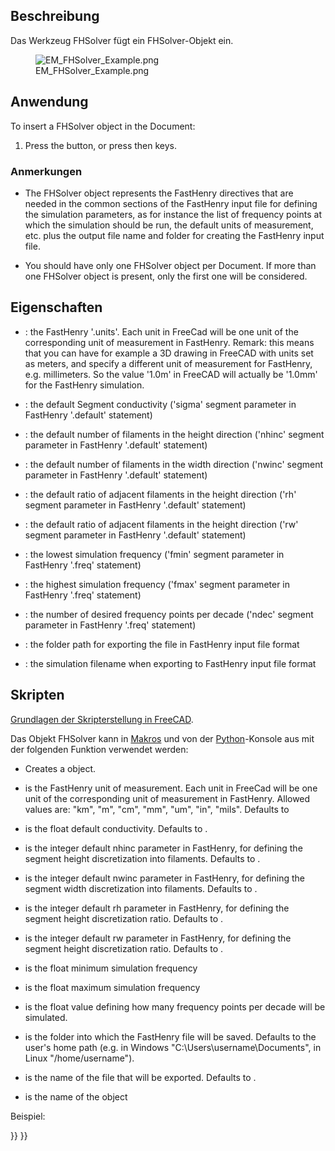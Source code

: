 <languages/>

{{Docnav
|[[EM_FHPort|FHPort]]
|[[EM_FHInputFile|FHInputFile]]
|[[EM_Workbench|EM]]
|IconL=EM_FHPort.svg
|IconR=EM_FHInputFile.svg
|IconC=EMWorkbench.svg
}}

{{GuiCommand
|Name=EM FHSolver
|MenuLocation=EM → FHSolver
|Workbenches=[[EM_Workbench|EM]]
|Shortcut={{KEY|E}} {{KEY|X}}
|Version=0.17
|SeeAlso=[[EM FHInputFile|EM FHInputFile]], [[EM FHNode|EM FHNode]], [[EM FHSegment|EM FHSegment]], [[EM FHPath|EM FHPath]], [[EM FHPlane|EM FHPlane]], [[EM FHEquiv|EM FHEquiv]], [[EM FHPort|EM FHPort]]
}}

<span id="Description"></span>
==Beschreibung==

Das Werkzeug FHSolver fügt ein FHSolver-Objekt ein.

[[Image:EM_FHSolver_Example.png]]

{{Caption|FHSolver object}}

<span id="Usage"></span>
==Anwendung==

To insert a FHSolver object in the Document:

# Press the {{Button|[[Image:EM_FHSolver.svg|16px]] [[EM_FHSolver|EM FHSolver]]}} button, or press {{KEY|E}} then {{KEY|X}} keys.

<span id="Remarks"></span>
===Anmerkungen===

* The FHSolver object represents the FastHenry directives that are needed in the common sections of the FastHenry input file for defining the simulation parameters, as for instance the list of frequency points at which the simulation should be run, the default units of measurement, etc. plus the output file name and folder for creating the FastHenry input file.

* You should have only one FHSolver object per Document. If more than one FHSolver object is present, only the first one will be considered.

<span id="Properties"></span>
==Eigenschaften==

* {{PropertyData|Units}}: the FastHenry '.units'. Each unit in FreeCad will be one unit of the corresponding unit of measurement in FastHenry. Remark: this means that you can have for example a 3D drawing in FreeCAD with units set as meters, and specify a different unit of measurement for FastHenry, e.g. millimeters. So the value '1.0m' in FreeCAD will actually be '1.0mm' for the FastHenry simulation.
* {{PropertyData|Sigma}}: the default Segment conductivity ('sigma' segment parameter in FastHenry '.default' statement)
* {{PropertyData|nhinc}}: the default number of filaments in the height direction ('nhinc' segment parameter in FastHenry '.default' statement)
* {{PropertyData|nwinc}}: the default number of filaments in the width direction ('nwinc' segment parameter in FastHenry '.default' statement)
* {{PropertyData|rh}}: the default ratio of adjacent filaments in the height direction ('rh' segment parameter in FastHenry '.default' statement)
* {{PropertyData|rw}}: the default ratio of adjacent filaments in the height direction ('rw' segment parameter in FastHenry '.default' statement)
* {{PropertyData|fmin}}: the lowest simulation frequency  ('fmin' segment parameter in FastHenry '.freq' statement)
* {{PropertyData|fmax}}: the highest simulation frequency  ('fmax' segment parameter in FastHenry '.freq' statement)
* {{PropertyData|ndec}}: the number of desired frequency points per decade ('ndec' segment parameter in FastHenry '.freq' statement)
* {{PropertyData|Folder}}: the folder path for exporting the file in FastHenry input file format
* {{PropertyData|Filename}}: the simulation filename when exporting to FastHenry input file format

<span id="Scripting"></span>
==Skripten==

{{Emphasis|Siehe auch:}} [[FreeCAD_Scripting_Basics/de|Grundlagen der Skripterstellung in FreeCAD]].

Das Objekt FHSolver kann in [[Macros/de|Makros]] und von der [[Python/de|Python]]-Konsole aus mit der folgenden Funktion verwendet werden:

{{Code|code=
node = makeFHSolver(units=None, sigma=None, nhinc=None, nwinc=None, rh=None, rw=None, fmin=None, fmax=None, ndec=None, folder=None, filename=None, name='FHSolver')
}}

* Creates a {{incode|FHSolver}} object.
* {{incode|units}} is the FastHenry unit of measurement. Each unit in FreeCad will be one unit of the corresponding unit of measurement in FastHenry. Allowed values are: "km", "m", "cm", "mm", "um", "in", "mils". Defaults to {{incode|EMFHSOLVER_DEFUNITS}}
* {{incode|sigma}} is the float default conductivity. Defaults to {{incode|EMFHSOLVER_DEF_SEGSIGMA}}.
* {{incode|nhinc}} is the integer default nhinc parameter in FastHenry, for defining the segment height discretization into filaments. Defaults to {{incode|EMFHSOLVER_DEFNHINC}}.
* {{incode|nwinc}} is the integer default nwinc parameter in FastHenry, for defining the segment width discretization into filaments. Defaults to {{incode|EMFHSOLVER_DEFNWINC}}.
* {{incode|rh}} is the integer default rh parameter in FastHenry, for defining the segment height discretization ratio. Defaults to {{incode|EMFHSOLVER_DEFRH}}.
* {{incode|rw}} is the integer default rw parameter in FastHenry, for defining the segment height discretization ratio. Defaults to {{incode|EMFHSOLVER_DEFRW}}.
* {{incode|fmin}} is the float minimum simulation frequency
* {{incode|fmax}} is the float maximum simulation frequency
* {{incode|ndec}} is the float value defining how many frequency points per decade will be simulated.
* {{incode|folder}} is the folder into which the FastHenry file will be saved. Defaults to the user's home path (e.g. in Windows "C:\Users\username\Documents", in Linux "/home/username").
* {{incode|filename}} is the name of the file that will be exported. Defaults to {{incode|EMFHSOLVER_DEF_FILENAME}}.
* {{incode|name}} is the name of the object

Beispiel:

{{Code|code=
import FreeCAD, EM

fhsolver = EM.makeFHSolver()
}}


{{Docnav
|[[EM_FHPort|FHPort]]
|[[EM_FHInputFile|FHInputFile]]
|[[EM_Workbench|EM]]
|IconL=EM_FHPort.svg
|IconR=EM_FHInputFile.svg
|IconC=EMWorkbench.svg
}}

{{EM Tools navi{{#translation:}}}}
{{Userdocnavi{{#translation:}}}}